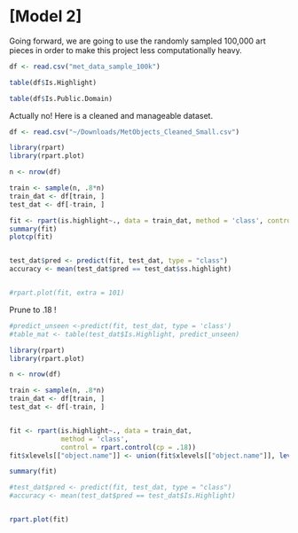 # [Model 2]

Going forward, we are going to use the randomly sampled 100,000 art pieces in order to make this project less computationally heavy. 

```r
df <- read.csv("met_data_sample_100k")

table(df$Is.Highlight)

table(df$Is.Public.Domain)

```


Actually no! Here is a cleaned and manageable dataset. 
```r

df <- read.csv("~/Downloads/MetObjects_Cleaned_Small.csv")
```



```r
library(rpart)
library(rpart.plot)

n <- nrow(df)

train <- sample(n, .8*n)
train_dat <- df[train, ]
test_dat <- df[-train, ]

fit <- rpart(is.highlight~., data = train_dat, method = 'class', control = rpart.control(cp = 0))
summary(fit)
plotcp(fit)


test_dat$pred <- predict(fit, test_dat, type = "class")
accuracy <- mean(test_dat$pred == test_dat$ss.highlight)


#rpart.plot(fit, extra = 101) 


```
Prune to .18 ! 

```r
#predict_unseen <-predict(fit, test_dat, type = 'class')
#table_mat <- table(test_dat$Is.Highlight, predict_unseen)

```

```r
library(rpart)
library(rpart.plot)

n <- nrow(df)

train <- sample(n, .8*n)
train_dat <- df[train, ]
test_dat <- df[-train, ]


fit <- rpart(is.highlight~., data = train_dat, 
             method = 'class', 
             control = rpart.control(cp = .18))
fit$xlevels[["object.name"]] <- union(fit$xlevels[["object.name"]], levels(test_dat$object.name))

summary(fit)

#test_dat$pred <- predict(fit, test_dat, type = "class")
#accuracy <- mean(test_dat$pred == test_dat$Is.Highlight)


rpart.plot(fit) 


```
